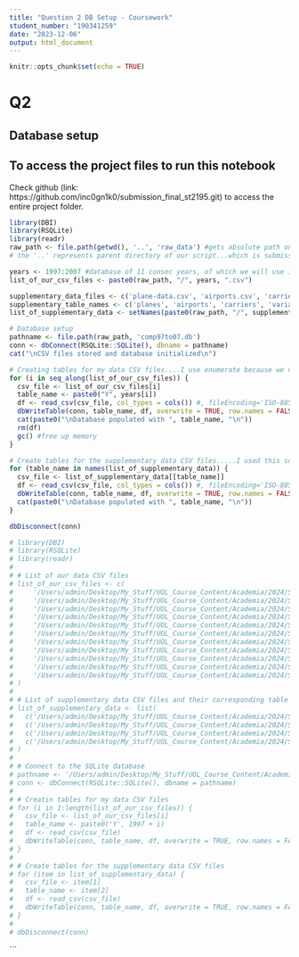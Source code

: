 ```yaml
---
title: "Question 2 DB Setup - Coursework"
student_number: "190341259"
date: "2023-12-06"
output: html_document
---
```


```r
knitr::opts_chunk$set(echo = TRUE)
```

# Q2
## Database setup

## To access the project files to run this notebook

Check github (link: https://github.com/inc0gn1k0/submission_final_st2195.git) to access the entire project folder.

```r
library(DBI)
library(RSQLite)
library(readr)
raw_path <- file.path(getwd(), '..', 'raw_data') #gets absolute path on your system directory, using file.path() which portable across systems. 
# the '..' represents parent directory of our script...which is submission_final, os.path.join() then points to our target folder 'raw data'

years <- 1997:2007 #database of 11 consec years, of which we will use 10 years.
list_of_our_csv_files <- paste0(raw_path, "/", years, ".csv")

supplementary_data_files <- c('plane-data.csv', 'airports.csv', 'carriers.csv', 'variable-descriptions.csv')
supplementary_table_names <- c('planes', 'airports', 'carriers', 'variable_descriptions')
list_of_supplementary_data <- setNames(paste0(raw_path, "/", supplementary_data_files), supplementary_table_names)

# Database setup
pathname <- file.path(raw_path, 'comp97to07.db')
conn <- dbConnect(RSQLite::SQLite(), dbname = pathname)
cat("\nCSV files stored and database initialized\n")

# Creating tables for my data CSV files....I use enumerate because we need to index, as we do not want all the data from the harvard dataverse...only a subset of 10 consec years
for (i in seq_along(list_of_our_csv_files)) {
  csv_file <- list_of_our_csv_files[i]
  table_name <- paste0("Y", years[i])
  df <- read_csv(csv_file, col_types = cols()) #, fileEncoding='ISO-8859-1') #this encoding format uses one byte per character...which allows us to keep a low memory footprint...
  dbWriteTable(conn, table_name, df, overwrite = TRUE, row.names = FALSE)
  cat(paste0("\nDatabase populated with ", table_name, "\n"))
  rm(df)
  gc() #free up memory
}

# Create tables for the supplementary data CSV files.....I used this so that I can unpack table and table name separately...
for (table_name in names(list_of_supplementary_data)) {
  csv_file <- list_of_supplementary_data[[table_name]]
  df <- read_csv(csv_file, col_types = cols()) #, fileEncoding='ISO-8859-1') #this encoding format uses one byte per character...which allows us to keep a low memory footprint...
  dbWriteTable(conn, table_name, df, overwrite = TRUE, row.names = FALSE)
  cat(paste0("\nDatabase populated with ", table_name, "\n"))
}

dbDisconnect(conn)

```

```r
# library(DBI)
# library(RSQLite)
# library(readr)
# 
# # List of our data CSV files
# list_of_our_csv_files <- c(
#     '/Users/admin/Desktop/My_Stuff/UOL_Course_Content/Academia/2024/ST2195/ST2195_coursework/raw_data/1997.csv',
#     '/Users/admin/Desktop/My_Stuff/UOL_Course_Content/Academia/2024/ST2195/ST2195_coursework/raw_data/1998.csv',
#     '/Users/admin/Desktop/My_Stuff/UOL_Course_Content/Academia/2024/ST2195/ST2195_coursework/raw_data/1999.csv',
#     '/Users/admin/Desktop/My_Stuff/UOL_Course_Content/Academia/2024/ST2195/ST2195_coursework/raw_data/2000.csv',
#     '/Users/admin/Desktop/My_Stuff/UOL_Course_Content/Academia/2024/ST2195/ST2195_coursework/raw_data/2001.csv',
#     '/Users/admin/Desktop/My_Stuff/UOL_Course_Content/Academia/2024/ST2195/ST2195_coursework/raw_data/2002.csv',
#     '/Users/admin/Desktop/My_Stuff/UOL_Course_Content/Academia/2024/ST2195/ST2195_coursework/raw_data/2003.csv',
#     '/Users/admin/Desktop/My_Stuff/UOL_Course_Content/Academia/2024/ST2195/ST2195_coursework/raw_data/2004.csv',
#     '/Users/admin/Desktop/My_Stuff/UOL_Course_Content/Academia/2024/ST2195/ST2195_coursework/raw_data/2005.csv',
#     '/Users/admin/Desktop/My_Stuff/UOL_Course_Content/Academia/2024/ST2195/ST2195_coursework/raw_data/2006.csv',
#     '/Users/admin/Desktop/My_Stuff/UOL_Course_Content/Academia/2024/ST2195/ST2195_coursework/raw_data/2007.csv'
# )
# 
# # List of supplementary data CSV files and their corresponding table names
# list_of_supplementary_data <- list(
#   c('/Users/admin/Desktop/My_Stuff/UOL_Course_Content/Academia/2024/ST2195/ST2195_coursework/raw_data/plane-data.csv', 'planes'),
#   c('/Users/admin/Desktop/My_Stuff/UOL_Course_Content/Academia/2024/ST2195/ST2195_coursework/raw_data/airports.csv', 'airports'),
#   c('/Users/admin/Desktop/My_Stuff/UOL_Course_Content/Academia/2024/ST2195/ST2195_coursework/raw_data/carriers.csv', 'carriers'),
#   c('/Users/admin/Desktop/My_Stuff/UOL_Course_Content/Academia/2024/ST2195/ST2195_coursework/raw_data/variable-descriptions.csv', 'variable_descriptions')
# )
# 
# # Connect to the SQLite database
# pathname <- '/Users/admin/Desktop/My_Stuff/UOL_Course_Content/Academia/2024/ST2195/ST2195_coursework/st2195_processedfiles/comp97to07.db'
# conn <- dbConnect(RSQLite::SQLite(), dbname = pathname)
# 
# # Creatin tables for my data CSV files
# for (i in 1:length(list_of_our_csv_files)) {
#   csv_file <- list_of_our_csv_files[i]
#   table_name <- paste0('Y', 1997 + i)
#   df <- read_csv(csv_file)
#   dbWriteTable(conn, table_name, df, overwrite = TRUE, row.names = FALSE)
# }
# 
# # Create tables for the supplementary data CSV files
# for (item in list_of_supplementary_data) {
#   csv_file <- item[1]
#   table_name <- item[2]
#   df <- read_csv(csv_file)
#   dbWriteTable(conn, table_name, df, overwrite = TRUE, row.names = FALSE)
# }
# 
# dbDisconnect(conn)

```


```